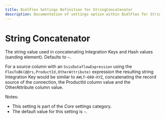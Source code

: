 ---
title: BimlFlex Settings Definition for StringConcatenator
description: Documentation of settings option within BimlFlex for StringConcatenator
---
<head>
  <meta name="varigenceProduct" content="BimlFlex"></meta>
  <meta name="varigenceArticleType" content="Reference"></meta>
</head>


# String Concatenator

The string value used in concatenating Integration Keys and Hash values (sanding element). Defaults to `~`.

For a source column with an `SsisDataflowExpression` using the `FlexToBk(@@rs,ProductId,OtherAttribute)` expression the resulting string Integration Key would be similar to `AWLT~680~XYZ`, concatenating the record source of the connection, the ProductId column value and the OtherAttribute column value.

Notes:

* This setting is part of the *Core* settings category.
* The default value for this setting is `~`.
